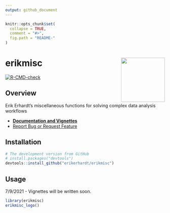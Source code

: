 ```yaml
---
output: github_document
---
```

<!-- README.md is generated from README.Rmd. Please edit that file -->

```r
knitr::opts_chunk$set(
  collapse = TRUE,
  comment = "#>",
  fig.path = "README-"
)
```

# erikmisc <a href='https://github.com/erikerhardt/erikmisc'><img src='man/figures/erikmisc.png' align="right" height="138.5" /></a>

<!-- badges: start -->
[![R-CMD-check](https://github.com/erikerhardt/erikmisc/actions/workflows/check-standard.yaml/badge.svg)](https://github.com/erikerhardt/erikmisc/actions/workflows/check-standard.yaml)
<!-- badges: end -->

## Overview

Erik Erhardt's miscellaneous functions for solving complex data analysis workflows


* <strong><a href="https://erikerhardt.github.io/erikmisc/">Documentation and Vignettes</a></strong>
* <a href="https://github.com/erikerhardt/erikmisc/issues">Report Bug or Request Feature</a>


## Installation

```r
# The development version from GitHub
# install.packages("devtools")
devtools::install_github("erikerhardt/erikmisc")
```

## Usage

7/9/2021 - Vignettes will be written soon.

```r
library(erikmisc)
erikmisc_logo()
```

